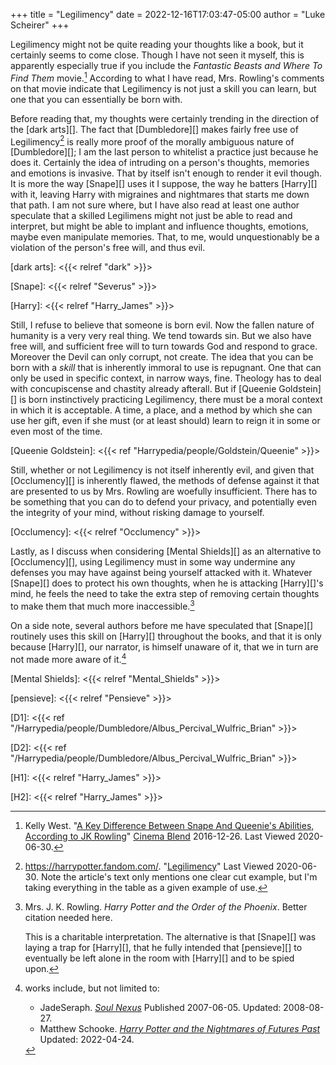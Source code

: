 +++
title = "Legilimency"
date = 2022-12-16T17:03:47-05:00
author = "Luke Scheirer"
+++

Legilimency might not be quite reading your thoughts like a book, but it
certainly seems to come close.  Though I have not seen it myself, this
is apparently especially true if you include the _Fantastic Beasts and
Where To Find Them_ movie.[^20200630-8] According to what I have read,
Mrs. Rowling's comments on that movie indicate that Legilimency is not
just a skill you can learn, but one that you can essentially be born with.

Before reading that, my thoughts were certainly trending in the direction
of the [dark arts][]. The fact that [Dumbledore][] makes fairly free use of
Legilimency[^20200630-9] is really more proof of the morally ambiguous nature
of [Dumbledore][]; I am the last person to whitelist a practice just because
he does it.  Certainly the idea of intruding on a person's thoughts, memories
and emotions is invasive.  That by itself isn't enough to render it evil
though.  It is more the way [Snape][] uses it I suppose, the way he batters
[Harry][] with it, leaving Harry with migraines and nightmares that starts me
down that path. I am not sure where, but I have also read at least one author
speculate that a skilled Legilimens might not just be able to read and
interpret, but might be able to implant and influence thoughts, emotions, maybe
even manipulate memories. That, to me, would unquestionably be a violation of
the person's free will, and thus evil.

[dark arts]: <{{< relref "dark" >}}>

[Snape]: <{{< relref "Severus" >}}>

[Harry]: <{{< relref "Harry_James" >}}>

Still, I refuse to believe that someone is born evil.  Now the fallen nature of
humanity is a very very real thing.  We tend towards sin.  But we also have
free will, and sufficient free will to turn towards God  and respond to grace.
Moreover the Devil can only corrupt, not create.  The idea that you can be born
with a *skill* that is inherently immoral to use is repugnant.  One that can
only be used in specific context, in narrow ways, fine.  Theology has to deal
with concupiscense and chastity already afterall.  But if [Queenie Goldstein][]
is born instinctively practicing Legilimency, there must be a moral context in
which it is acceptable.  A time, a place, and a method by which she can use her
gift, even if she must (or at least should) learn to reign it in some or even
most of the time.

[Queenie Goldstein]: <{{< ref "Harrypedia/people/Goldstein/Queenie" >}}>

Still, whether or not Legilimency is not itself inherently evil, and given that
[Occlumency][] is inherently flawed, the methods of defense against it that are
presented to us by Mrs. Rowling are woefully insufficient. There has to be
something that you can do to defend your privacy, and potentially even the
integrity of your mind, without risking damage to yourself.

[Occlumency]: <{{< relref "Occlumency" >}}>

[^20200630-8]: Kelly West. 
    "[A Key Difference Between Snape And Queenie's Abilities, According to JK
    Rowling](https://www.cinemablend.com/news/1604520/a-key-difference-between-snape-and-queenies-abilities-according-to-jk-rowling)"
    [Cinema Blend](https://www.cinemablend.com/) 2016-12-26.  Last Viewed 2020-06-30.

[^20200630-9]: <https://harrypotter.fandom.com/>.
    "[Legilimency](https://harrypotter.fandom.com/wiki/Legilimency)" Last
    Viewed 2020-06-30.  Note the article's text only mentions one clear cut
    example, but I'm taking everything in the table as a given example of use.

Lastly, as I discuss when considering [Mental Shields][] as an alternative to
[Occlumency][], using Legilimency must in some way undermine any defenses you
may have against being yourself attacked with it.  Whatever [Snape][] does to
protect his own thoughts, when he is attacking [Harry][]'s mind, he feels the
need to take the extra step of removing certain thoughts to make them that much
more inaccessible.[^20191119-9]

On a side note, several authors before me have speculated that [Snape][]
routinely uses this skill on [Harry][] throughout the books, and that it is
only because [Harry][], our narrator, is himself unaware of it, that we in turn
are not made more aware of it.[^221216-1]


[Mental Shields]: <{{< relref "Mental_Shields" >}}>

[^20191119-9]: Mrs. J. K. Rowling.  _Harry Potter and the Order of
    the Phoenix_.  Better citation needed here.

    This is a charitable interpretation.  The alternative is that [Snape][] was
    laying a trap for [Harry][], that he fully intended that [pensieve][] to
    eventually be left alone in the room with [Harry][] and to be spied upon.

[pensieve]: <{{< relref "Pensieve" >}}> 

[D1]: <{{< ref "/Harrypedia/people/Dumbledore/Albus_Percival_Wulfric_Brian" >}}>

[D2]: <{{< ref "/Harrypedia/people/Dumbledore/Albus_Percival_Wulfric_Brian" >}}>

[H1]: <{{< relref "Harry_James" >}}>

[H2]: <{{< relref "Harry_James" >}}>

[^221216-1]: works include, but not limited to:
    * JadeSeraph. _[Soul Nexus](https://www.fanfiction.net/s/3577157)_ Published 2007-06-05. Updated: 2008-08-27. 
    * Matthew Schooke. _[Harry Potter and the Nightmares of Futures Past](https://github.com/IntermittentlyRupert/hpnofp-ebook)_ Updated: 2022-04-24.
